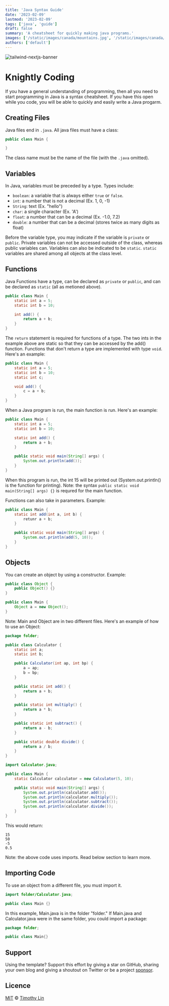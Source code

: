 ```yaml
---
title: 'Java Syntax Guide'
date: '2023-02-09'
lastmod: '2023-02-09'
tags: ['java', 'guide']
draft: false
summary: 'A cheatsheet for quickly making java programs.'
images: ['/static/images/canada/mountains.jpg', '/static/images/canada/toronto.jpg']
authors: ['default']
---
```


![tailwind-nextjs-banner](/static/images/twitter-card.png)

# Knightly Coding

If you have a general understanding of programming, then all you need to start programming in Java is a syntax cheatsheet.
If you have this open while you code, you will be able to quickly and easily write a Java progarm.

## Creating Files

Java files end in `.java`. All java files must have a class:
```java
public class Main {

}
```
The class name must be the name of the file (with the `.java` omitted).

## Variables

In Java, variables must be preceded by a type. Types include:
- `boolean`: a variable that is always either `true` or `false`.
- `int`: a number that is not a decimal (Ex. 1, 0, -1)
- `String`: text (Ex. "hello")
- `char`: a single character (Ex. 'A')
- `float`: a number that can be a decimal (Ex. -1.0, 7.2)
- `double`: a number that can be a decimal (stores twice as many digits as float)

Before the variable type, you may indicate if the variable is `private` or `public`. Private variables can not be accessed outside of the class, whereas public variables can.
Variables can also be indicated to be `static`. `static` variables are shared among all objects at the class level.

## Functions

Java Functions have a type, can be declared as `private` or `public`, and can be declared as `static` (all as metioned above).
```java
public class Main {
    static int a = 5;
    static int b = 10;

    int add() {
        return a + b;
    }
}
```

The `return` statement is required for functions of a type. The two ints in the example above are static so that they can be accessed by the add() function.
Functions that don't return a type are implemented with type `void`. Here's an example:
```java
public class Main {
    static int a = 5;
    static int b = 10;
    static int c;

    void add() {
        c = a + b;
    }
}
```

When a Java program is run, the main function is run. Here's an example:
```java
public class Main {
    static int a = 5;
    static int b = 10;

    static int add() {
        return a + b;
    }

    public static void main(String[] args) {
        System.out.println(add());
    }
}
```

When this program is run, the int 15 will be printed out (System.out.println() is the function for printing).
Note: the syntax `public static void main(String[] args) {}` is requred for the main function.

Functions can also take in parameters. Example:
```java
public class Main {
    static int add(int a, int b) {
        retunr a + b;
    }

    public static void main(String[] args) {
        System.out.println(add(5, 10));
    }
}
```

## Objects

You can create an object by using a constructor. Example:
```java
public class Object {
    public Object() {}
}
```
```java
public class Main {
    Object a = new Object();
}
```

Note: Main and Object are in two different files.
Here's an example of how to use an Object:
```java
package folder;

public class Calculator {
    static int a;
    static int b;

    public Calculator(int ap, int bp) {
        a = ap;
        b = bp;
    }

    public static int add() {
        return a + b;
    }

    public static int multiply() {
        return a * b;
    }

    public static int subtract() {
        return a - b;
    }

    public static double divide() {
        return a / b;
    }
}
```
```java
import Calculator.java;

public class Main {
    static Calculator calculator = new Calculator(5, 10);

    public static void main(String[] args) {
        System.out.println(calculator.add());
        System.out.println(calculator.multiply());
        System.out.println(calculator.subtract());
        System.out.println(calculator.divide());
    }
}
```

This would return:
```
15
50
-5
0.5
```

Note: the above code uses imports. Read below section to learn more.

## Importing Code

To use an object from a different file, you must import it.
```java
import folder/Calculator.java;

public class Main {}
```

In this example, Main.java is in the folder "folder." If Main.java and Calculator.java were in the same folder, you could import a package:
```java
package folder;

public class Main{}
```

## Support

Using the template? Support this effort by giving a star on GitHub, sharing your own blog and giving a shoutout on Twitter or be a project [sponsor](https://github.com/sponsors/timlrx).

## Licence

[MIT](https://github.com/timlrx/tailwind-nextjs-starter-blog/blob/master/LICENSE) © [Timothy Lin](https://www.timrlx.com)
